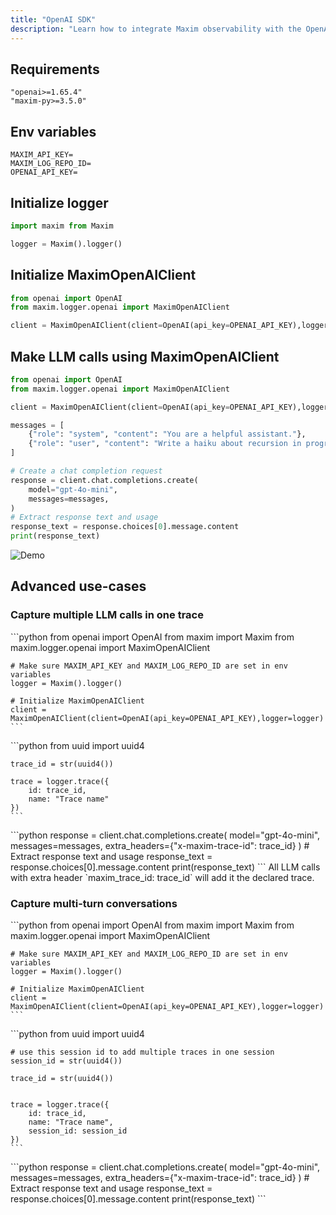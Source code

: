 ```yaml
---
title: "OpenAI SDK"
description: "Learn how to integrate Maxim observability with the OpenAI SDK in just one line of code."
---
```


## Requirements

```
"openai>=1.65.4"
"maxim-py>=3.5.0"
```

## Env variables

```
MAXIM_API_KEY=
MAXIM_LOG_REPO_ID=
OPENAI_API_KEY=
```

## Initialize logger

```python
import maxim from Maxim

logger = Maxim().logger()
```

## Initialize MaximOpenAIClient

```python {4}
from openai import OpenAI
from maxim.logger.openai import MaximOpenAIClient

client = MaximOpenAIClient(client=OpenAI(api_key=OPENAI_API_KEY),logger=logger)
```

## Make LLM calls using MaximOpenAIClient

```python {4}
from openai import OpenAI
from maxim.logger.openai import MaximOpenAIClient

client = MaximOpenAIClient(client=OpenAI(api_key=OPENAI_API_KEY),logger=logger)

messages = [
    {"role": "system", "content": "You are a helpful assistant."},
    {"role": "user", "content": "Write a haiku about recursion in programming."},
]

# Create a chat completion request
response = client.chat.completions.create(
    model="gpt-4o-mini",
    messages=messages,        
)
# Extract response text and usage
response_text = response.choices[0].message.content
print(response_text)
```

![Demo](/images/docs/sdk/python/openai/py-openai-integration.gif)


<CardGroup cols={2}>
  <Card title="OpenAI one line integration cookbook" icon="github" href="https://github.com/maximhq/maxim-cookbooks/blob/main/python/observability-online-eval/openai/openai-sdk/one-line-integration.ipynb">
    
  </Card>
  <Card title="OpenAI one line integration cookbook" icon="g" href="https://colab.research.google.com/github/maximhq/maxim-cookbooks/blob/main/python/observability-online-eval/openai/openai-sdk/one-line-integration.ipynb?authuser=1#scrollTo=0XWIM8tvNg6u">
    
  </Card>
</CardGroup>


## Advanced use-cases

### Capture multiple LLM calls in one trace

<Steps>
  <Step title="Initialize Maxim SDK and OpenAI Client">
    ```python
    from openai import OpenAI
    from maxim import Maxim
    from maxim.logger.openai import MaximOpenAIClient
    
    # Make sure MAXIM_API_KEY and MAXIM_LOG_REPO_ID are set in env variables
    logger = Maxim().logger()
    
    # Initialize MaximOpenAIClient
    client = MaximOpenAIClient(client=OpenAI(api_key=OPENAI_API_KEY),logger=logger)
    ```
  </Step>
  <Step title="Create a new trace externally">
    ```python
    from uuid import uuid4
    
    trace_id = str(uuid4())
    
    trace = logger.trace({
    	id: trace_id,
    	name: "Trace name"
    })
    ```
  </Step>
  <Step title="Make LLM calls and use this trace id">
    ```python
    response = client.chat.completions.create(
        model="gpt-4o-mini",
        messages=messages,   
    	extra_headers={"x-maxim-trace-id": trace_id}
    )
    # Extract response text and usage
    response_text = response.choices[0].message.content
    print(response_text)
    ```
  </Step>
  <Step title="Keep adding LLM calls">
    All LLM calls with extra header `maxim_trace_id: trace_id` will add it the declared trace.
  </Step>
</Steps>

### Capture multi-turn conversations

<Steps>
  <Step title="Initialize Maxim SDK and OpenAI Client">
    ```python
    from openai import OpenAI
    from maxim import Maxim
    from maxim.logger.openai import MaximOpenAIClient
    
    # Make sure MAXIM_API_KEY and MAXIM_LOG_REPO_ID are set in env variables
    logger = Maxim().logger()
    
    # Initialize MaximOpenAIClient
    client = MaximOpenAIClient(client=OpenAI(api_key=OPENAI_API_KEY),logger=logger)
    ```
  </Step>
  <Step title="Create a new trace externally and add it to a session">
    ```python
    from uuid import uuid4

    # use this session id to add multiple traces in one session
    session_id = str(uuid4())
    
    trace_id = str(uuid4())

    
    trace = logger.trace({
    	id: trace_id,
    	name: "Trace name",
        session_id: session_id
    })
    ```
  </Step>
  <Step title="Make LLM calls and use this trace id">
    ```python
    response = client.chat.completions.create(
        model="gpt-4o-mini",
        messages=messages,   
    	extra_headers={"x-maxim-trace-id": trace_id}
    )
    # Extract response text and usage
    response_text = response.choices[0].message.content
    print(response_text)
    ```
  </Step>
</Steps>